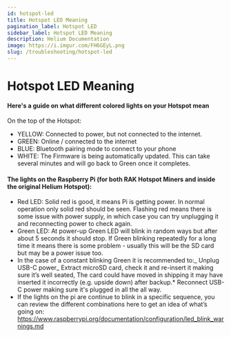 ```yaml
---
id: hotspot-led
title: Hotspot LED Meaning
pagination_label: Hotspot LED
sidebar_label: Hotspot LED Meaning
description: Helium Documentation
image: https://i.imgur.com/FH6GEyL.png
slug: /troubleshooting/hotspot-led
---
```


# Hotspot LED Meaning

#### Here's a guide on what different colored lights on your Hotspot mean

On the top of the Hotspot:

- YELLOW: Connected to power, but not connected to the internet.
- GREEN: Online / connected to the internet
- BLUE: Bluetooth pairing mode to connect to your phone
- WHITE: The Firmware is being automatically updated. This can take several minutes and will go back
  to Green once it completes.

#### The lights on the Raspberry Pi (for both RAK Hotspot Miners and inside the original Helium Hotspot):

- Red LED: Solid red is good, it means Pi is getting power. In normal operation only solid red
  should be seen. Flashing red means there is some issue with power supply, in which case you can
  try unplugging it and reconnecting power to check again.
- Green LED: At power-up Green LED will blink in random ways but after about 5 seconds it should
  stop. If Green blinking repeatedly for a long time it means there is some problem - usually this
  will be the SD card but may be a power issue too.
- In the case of a constant blinking Green it is recommended to:_ Unplug USB-C power_ Extract
  microSD card, check it and re-insert it making sure it’s well seated, The card could have moved in
  shipping it may have inserted it incorrectly (e.g. upside down) after backup.\* Reconnect USB-C
  power making sure it's plugged in all the all way.
- If the lights on the pi are continue to blink in a specific sequence, you can review the different
  combinations here to get an idea of what’s going on:
  https://www.raspberrypi.org/documentation/configuration/led_blink_warnings.md
